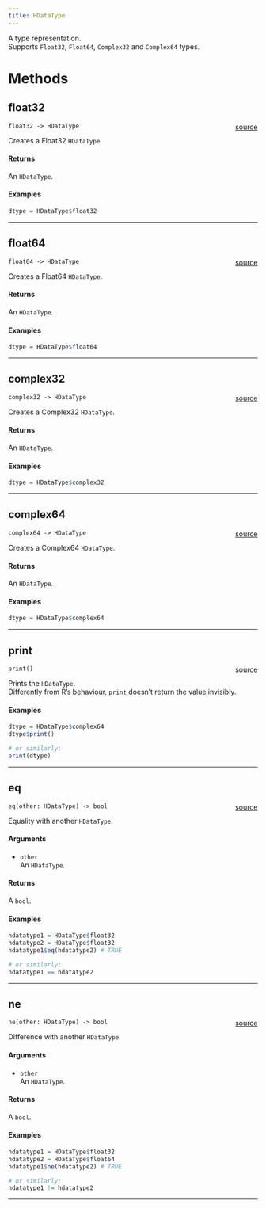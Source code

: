 ```yaml
---
title: HDataType
---
```


A type representation. \
Supports `Float32`, `Float64`, `Complex32` and `Complex64` types. \

# Methods

## float32

`float32 -> HDataType` <span style="float: right;"> [source](https://www.github.com/daniellga/harmonium/blob/master/r-harmonium/src/rust/src/./rust/src/hdatatype.rs#L39) </span> \

Creates a Float32 `HDataType`. \

#### Returns

An `HDataType`. \

#### Examples

```r
dtype = HDataType$float32
```

_________

## float64

`float64 -> HDataType` <span style="float: right;"> [source](https://www.github.com/daniellga/harmonium/blob/master/r-harmonium/src/rust/src/./rust/src/hdatatype.rs#L62) </span> \

Creates a Float64 `HDataType`. \

#### Returns

An `HDataType`. \

#### Examples

```r
dtype = HDataType$float64
```

_________

## complex32

`complex32 -> HDataType` <span style="float: right;"> [source](https://www.github.com/daniellga/harmonium/blob/master/r-harmonium/src/rust/src/./rust/src/hdatatype.rs#L85) </span> \

Creates a Complex32 `HDataType`. \

#### Returns

An `HDataType`. \

#### Examples

```r
dtype = HDataType$complex32
```

_________

## complex64

`complex64 -> HDataType` <span style="float: right;"> [source](https://www.github.com/daniellga/harmonium/blob/master/r-harmonium/src/rust/src/./rust/src/hdatatype.rs#L108) </span> \

Creates a Complex64 `HDataType`. \

#### Returns

An `HDataType`. \

#### Examples

```r
dtype = HDataType$complex64
```

_________

## print

`print()` <span style="float: right;"> [source](https://www.github.com/daniellga/harmonium/blob/master/r-harmonium/src/rust/src/./rust/src/hdatatype.rs#L132) </span> \

Prints the `HDataType`. \
Differently from R's behaviour, `print` doesn't return the value invisibly. \

#### Examples

```r
dtype = HDataType$complex64
dtype$print()

# or similarly:
print(dtype)
```

_________

## eq

`eq(other: HDataType) -> bool` <span style="float: right;"> [source](https://www.github.com/daniellga/harmonium/blob/master/r-harmonium/src/rust/src/./rust/src/hdatatype.rs#L165) </span> \

Equality with another `HDataType`. \

#### Arguments

* `other` \
An `HDataType`. \

#### Returns

A `bool`.

#### Examples

```r
hdatatype1 = HDataType$float32
hdatatype2 = HDataType$float32
hdatatype1$eq(hdatatype2) # TRUE

# or similarly:
hdatatype1 == hdatatype2
```

_________

## ne

`ne(other: HDataType) -> bool` <span style="float: right;"> [source](https://www.github.com/daniellga/harmonium/blob/master/r-harmonium/src/rust/src/./rust/src/hdatatype.rs#L198) </span> \

Difference with another `HDataType`. \

#### Arguments

* `other` \
An `HDataType`. \

#### Returns

A `bool`. \

#### Examples

```r
hdatatype1 = HDataType$float32
hdatatype2 = HDataType$float64
hdatatype1$ne(hdatatype2) # TRUE

# or similarly:
hdatatype1 != hdatatype2
```

_________
